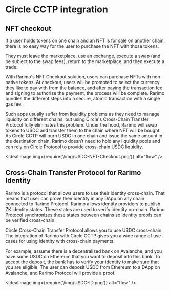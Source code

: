---
---

# Circle CCTP integration

## NFT checkout

If a user holds tokens on one chain and an NFT is for sale on another chain, there is no easy way for the user to purchase the NFT with those tokens.

They must leave the marketplace, use an exchange, execute a swap (and be subject to the swap fees), return to the marketplace, and then execute a trade.

With Rarimo's NFT Checkout solution, users can purchase NFTs with non-native tokens. At checkout, users will be prompted to select the currency they like to pay with from the balance, and after paying the transaction fee and signing to authorize the payment, the process will be complete. Rarimo bundles the different steps into a secure, atomic transaction with a single gas fee.

Such apps usually suffer from liquidity problems as they need to manage liquidity on different chains, but using Circle's Cross-Chain Transfer Protocol fully eliminates this problem. Under the hood, Rarimo will swap tokens to USDC and transfer them to the chain where NFT will be bought. As Circle CCTP will burn USDC in one chain and issue the same amount in the destination chain, Rarimo doesn’t need to hold any liquidity pools and can rely on Circle Protocol to provide cross-chain USDC liquidity.

<IdealImage img={require('/img/USDC-NFT-Checkout.png')} alt="flow" />

## Cross-Chain Transfer Protocol for Rarimo Identity

Rarimo is a protocol that allows users to use their identity cross-chain. That means that user can prove their identity in any DApp on any chain connected to Rarimo Protocol. Rarimo allows identity providers to publish ZK identity states. These states are used to verify identity on-chain. Rarimo Protocol synchronizes these states between chains so identity proofs can be verified cross-chain.

Circle Cross-Chain Transfer Protocol allows you to use USDC cross-chain. The integration of Rarimo with Circle CCTP gives you a wide range of use cases for using identity with cross-chain payments.

For example, assume there is a decentralized bank on Avalanche, and you have some USDC on Ethereum that you want to deposit into this bank. To accept the deposit, the bank has to verify your identity to make sure that you are eligible. The user can deposit USDC from Ethereum to a DApp on Avalanche, and Rarimo Protocol will provide a proof.

<IdealImage img={require('/img/USDC-ID.png')} alt="flow" />
